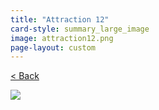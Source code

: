 ```yaml
---
title: "Attraction 12"
card-style: summary_large_image
image: attraction12.png
page-layout: custom
---
```


[\< Back](index.qmd){.btn .btn-secondary .btn role="button"}

![](attraction12.png){.full-art-display}
